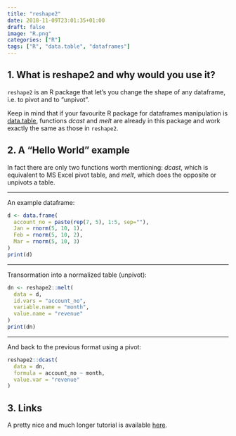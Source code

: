 ```yaml
---
title: "reshape2"
date: 2018-11-09T23:01:35+01:00
draft: false
image: "R.png"
categories: ["R"]
tags: ["R", "data.table", "dataframes"]
---
```


## 1. What is reshape2 and why would you use it?

`reshape2` is an R package that let's you change the shape of any dataframe, i.e. to pivot and to "unpivot".

Keep in mind that if your favourite R package for dataframes manipulation is [data.table](https://tomis9.github.io/data.table), functions *dcast* and *melt* are already in this package and work exactly the same as those in `reshape2`.

## 2. A "Hello World" example

In fact there are only two functions worth mentioning: *dcast*, which is equivalent to MS Excel pivot table, and *melt*, which does the opposite or unpivots a table.


***
An example dataframe:
```r
d <- data.frame(
  account_no = paste(rep(7, 5), 1:5, sep=""),
  Jan = rnorm(5, 10, 1),
  Feb = rnorm(5, 10, 2),
  Mar = rnorm(5, 10, 3)
)
print(d)
```

***
Transormation into a normalized table (unpivot):
```r
dn <- reshape2::melt(
  data = d, 
  id.vars = "account_no", 
  variable.name = "month", 
  value.name = "revenue"
)
print(dn)
```

***
And back to the previous format using a pivot:
```r
reshape2::dcast(
  data = dn, 
  formula = account_no ~ month, 
  value.var = "revenue"
)
```

## 3. Links

A pretty nice and much longer tutorial is available [here](https://seananderson.ca/2013/10/19/reshape/).
